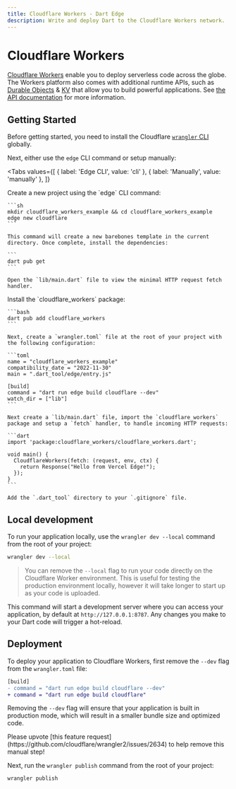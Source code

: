 ```yaml
---
title: Cloudflare Workers - Dart Edge
description: Write and deploy Dart to the Cloudflare Workers network.
---
```


# Cloudflare Workers

[Cloudflare Workers](https://workers.cloudflare.com/) enable you to deploy serverless code across the globe.
The Workers platform also comes with additional runtime APIs, such as [Durable Objects](https://developers.cloudflare.com/workers/runtime-apis/durable-objects/) & [KV](https://developers.cloudflare.com/workers/runtime-apis/kv/) that allow you to build powerful applications. See [the API documentation](/platform/cloudflare/apis) for more information.

## Getting Started

Before getting started, you need to install the Cloudflare [`wrangler` CLI](https://developers.cloudflare.com/workers/wrangler/) globally.

Next, either use the `edge` CLI command or setup manually:

<Tabs
  values={[
    { label: 'Edge CLI', value: 'cli' },
    { label: 'Manually', value: 'manually' },
  ]}
>
  <TabItem value="cli">
    Create a new project using the `edge` CLI command:

    ```sh
    mkdir cloudflare_workers_example && cd cloudflare_workers_example
    edge new cloudflare
    ```

    This command will create a new barebones template in the current directory. Once complete, install the dependencies:

    ```
    dart pub get
    ```

    Open the `lib/main.dart` file to view the minimal HTTP request fetch handler.

  </TabItem>
  <TabItem value="manually">
    Install the `cloudflare_workers` package:

    ```bash
    dart pub add cloudflare_workers
    ```

    Next, create a `wrangler.toml` file at the root of your project with the following configuration:

    ```toml
    name = "cloudflare_workers_example"
    compatibility_date = "2022-11-30"
    main = ".dart_tool/edge/entry.js"

    [build]
    command = "dart run edge build cloudflare --dev"
    watch_dir = ["lib"]
    ```

    Next create a `lib/main.dart` file, import the `cloudflare_workers` package and setup a `fetch` handler, to handle incoming HTTP requests:

    ```dart
    import 'package:cloudflare_workers/cloudflare_workers.dart';

    void main() {
      CloudflareWorkers(fetch: (request, env, ctx) {
        return Response("Hello from Vercel Edge!");
      });
    }
    ```

    Add the `.dart_tool` directory to your `.gitignore` file.

  </TabItem>
</Tabs>

## Local development

To run your application locally, use the `wrangler dev --local` command from the root of your project:

```bash
wrangler dev --local
```

> You can remove the `--local` flag to run your code directly on the Cloudflare Worker environment. This is useful for testing the production environment locally, however it will take longer to start up as your code is uploaded.

This command will start a development server where you can access your application, by default at `http://127.0.0.1:8787`. Any changes you make to your Dart code will trigger a hot-reload.

## Deployment

To deploy your application to Cloudflare Workers, first remove the `--dev` flag from the `wrangler.toml` file:

```diff
[build]
- command = "dart run edge build cloudflare --dev"
+ command = "dart run edge build cloudflare"
```

Removing the `--dev` flag will ensure that your application is built in production mode, which will result in a smaller bundle size and optimized code.

<Info>
  Please upvote [this feature
  request](https://github.com/cloudflare/wrangler2/issues/2634) to help remove
  this manual step!
</Info>

Next, run the `wrangler publish` command from the root of your project:

```bash
wrangler publish
```
